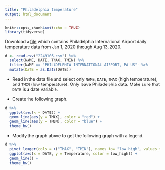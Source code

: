 ```yaml
---
title: "Philadelphia temperature"
output: html_document
---
```


```r
knitr::opts_chunk$set(echo = TRUE)
library(tidyverse)
```

Download a [file](2249105.csv) which contains Philadelphia International Airport daily temperature data from Jan 1, 2020 through Aug 13, 2020.

```r
d <- read.csv("2249105.csv") %>%
  select(NAME, DATE, TMAX, TMIN) %>%
  filter(NAME == "PHILADELPHIA INTERNATIONAL AIRPORT, PA US") %>%
  mutate(DATE = as.Date(DATE))
```

- Read in the data file and select only `NAME`, `DATE`, `TMAX` (high temperature), and `TMIN` (low temperature). Only leave Philadelphia data. Make sure that `DATE` is a date variable. 

- Create the following graph.

```r
d %>% 
  ggplot(aes(x = DATE)) +
  geom_line(aes(y = TMAX), color = "red") +
  geom_line(aes(y = TMIN), color = "blue") +
  theme_bw()
```

- Modify the graph above to get the following graph with a legend. 

```r
d %>% 
  pivot_longer(cols = c("TMAX", "TMIN"), names_to= "low_high", values_to = "Temperature") %>%
  ggplot(aes(x = DATE, y = Temperature, color = low_high)) +
  geom_line() +
  theme_bw()
```

